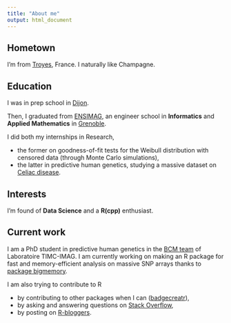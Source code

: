 ```yaml
---
title: "About me"
output: html_document
---
```


## Hometown 

I'm from [Troyes](https://en.wikipedia.org/wiki/Troyes), France. 
I naturally like Champagne.

## Education

I was in prep school in [Dijon](https://en.wikipedia.org/wiki/Dijon).

Then, I graduated from [ENSIMAG](https://goo.gl/2aDwm1), an engineer school in __Informatics__ and __Applied Mathematics__ in [Grenoble](https://en.wikipedia.org/wiki/Grenoble). 

I did both my internships in Research, 

- the former on goodness-of-fit tests for the Weibull distribution with censored data (through Monte Carlo simulations),
- the latter in predictive human genetics, studying a massive dataset on [Celiac disease](https://en.wikipedia.org/wiki/Coeliac_disease).

## Interests 

I'm found of __Data Science__ and a __R(cpp)__ enthusiast.

## Current work

I am a PhD student in predictive human genetics in the [BCM team](http://www-timc.imag.fr/rubrique44.html) of Laboratoire TIMC-IMAG.
I am currently working on making an R package for fast and memory-efficient
analysis on massive SNP arrays thanks to [package bigmemory](https://github.com/kaneplusplus/bigmemory).

I am also trying to contribute to R 

- by contributing to other packages when I can ([badgecreatr](https://github.com/RMHogervorst/badgecreatr)),
- by asking and answering questions on [Stack Overflow](http://stackoverflow.com/users/6103040/f-privé),
- by posting on [R-bloggers](https://www.r-bloggers.com/).